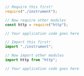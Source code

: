<SignInNote />

```javascript {tabTitle:CommonJS} {filename: app.js}
// Require this first!
require("./instrument");

// Now require other modules
const http = require("http");

// Your application code goes here
```

```javascript {tabTitle:ESM} {filename: app.mjs}
// Import this first!
import "./instrument";

// Now import other modules
import http from "http";

// Your application code goes here
```
